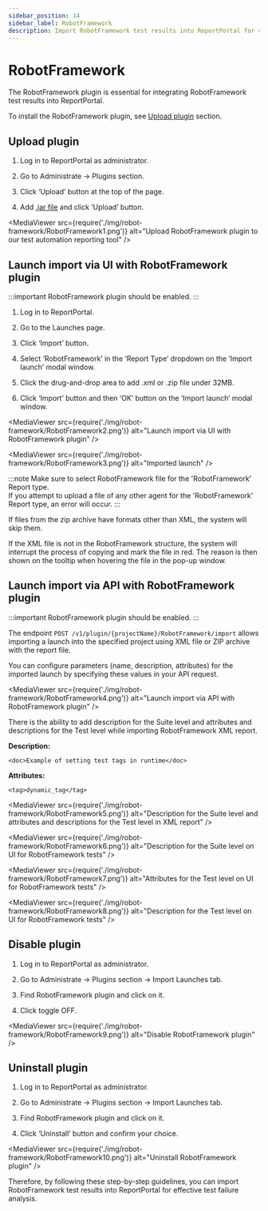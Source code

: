 ```yaml
---
sidebar_position: 14
sidebar_label: RobotFramework
description: Import RobotFramework test results into ReportPortal for comprehensive test automation reporting tools integration and analysis.
---
```


# RobotFramework

The RobotFramework plugin is essential for integrating RobotFramework test results into ReportPortal.

To install the RobotFramework plugin, see [Upload plugin](/plugins/ManagePlugins#upload-plugin) section.

## Upload plugin

1. Log in to ReportPortal as administrator.

2. Go to Administrate -> Plugins section.

3. Click ‘Upload’ button at the top of the page.

4. Add [.jar file](https://github.com/reportportal/plugin-import-robot/packages) and click ‘Upload’ button.

<MediaViewer src={require('./img/robot-framework/RobotFramework1.png')} alt="Upload RobotFramework plugin to our test automation reporting tool" />

## Launch import via UI with RobotFramework plugin

:::important
RobotFramework plugin should be enabled.
:::

1. Log in to ReportPortal.

2. Go to the Launches page.

3. Click ‘Import’ button.

4. Select ‘RobotFramework’ in the ‘Report Type’ dropdown on the ‘Import launch’ modal window.

5. Click the drug-and-drop area to add .xml or .zip file under 32MB.

6. Click ‘Import’ button and then ‘OK’ button on the ‘Import launch’ modal window.

<MediaViewer src={require('./img/robot-framework/RobotFramework2.png')} alt="Launch import via UI with RobotFramework plugin" />

<MediaViewer src={require('./img/robot-framework/RobotFramework3.png')} alt="Imported launch" />

:::note
Make sure to select RobotFramework file for the 'RobotFramework' Report type.<br />
If you attempt to upload a file of any other agent for the 'RobotFramework' Report type, an error will occur.
:::

If files from the zip archive have formats other than XML, the system will skip them.

If the XML file is not in the RobotFramework structure, the system will interrupt the process of copying and mark the file in red. The reason is then shown on the tooltip when hovering the file in the pop-up window.

<MediaViewer src="https://youtu.be/XKFmA0o-BYg" alt="Upload and manage RobotFramework plugin" type="video" />

## Launch import via API with RobotFramework plugin

:::important
RobotFramework plugin should be enabled.
:::

The endpoint ```POST /v1/plugin/{projectName}/RobotFramework/import``` allows importing a launch into the specified project using XML file or ZIP archive with the report file.

You can configure parameters (name, description, attributes) for the imported launch by specifying these values in your API request.

<MediaViewer src={require('./img/robot-framework/RobotFramework4.png')} alt="Launch import via API with RobotFramework plugin" />

There is the ability to add description for the Suite level and attributes and descriptions for the Test level while importing RobotFramework XML report.

**Description:**

```<doc>Example of setting test tags in runtime</doc>```

**Attributes:**

```<tag>dynamic_tag</tag>```

<MediaViewer src={require('./img/robot-framework/RobotFramework5.png')} alt="Description for the Suite level and attributes and descriptions for the Test level in XML report" />

<MediaViewer src={require('./img/robot-framework/RobotFramework6.png')} alt="Description for the Suite level on UI for RobotFramework tests" />

<MediaViewer src={require('./img/robot-framework/RobotFramework7.png')} alt="Attributes for the Test level on UI for RobotFramework tests" />

<MediaViewer src={require('./img/robot-framework/RobotFramework8.png')} alt="Description for the Test level on UI for RobotFramework tests" />

<MediaViewer src="https://youtu.be/lxcWl6u6yUo" alt="Launch import via API with RobotFramework plugin in our test results dashboard" type="video" />

## Disable plugin

1. Log in to ReportPortal as administrator.

2. Go to Administrate -> Plugins section -> Import Launches tab.

3. Find RobotFramework plugin and click on it.

4. Click toggle OFF.

<MediaViewer src={require('./img/robot-framework/RobotFramework9.png')} alt="Disable RobotFramework plugin" />

## Uninstall plugin

1. Log in to ReportPortal as administrator.

2. Go to Administrate -> Plugins section -> Import Launches tab.

3. Find RobotFramework plugin and click on it.

4. Click ‘Uninstall’ button and confirm your choice.

<MediaViewer src={require('./img/robot-framework/RobotFramework10.png')} alt="Uninstall RobotFramework plugin" />

Therefore, by following these step-by-step guidelines, you can import RobotFramework test results into ReportPortal for effective test failure analysis.
